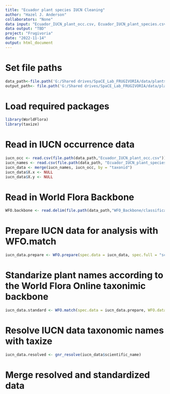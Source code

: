 ```yaml
---
title: "Ecuador plant species IUCN Cleaning"
author: "Hazel J. Anderson"
collaborators: "None"
data input: "Ecuador_IUCN_plant_occ.csv, Ecuador_IUCN_plant_species.csv"
data output: "TBD"
project: "Frugivoria"
date: "2022-11-14"
output: html_document
---
```


# Set file paths
```r
data_path<-file.path('G:/Shared drives/SpaCE_Lab_FRUGIVORIA/data/plants/L0')
output_path<- file.path('G:/Shared drives/SpaCE_Lab_FRUGIVORIA/data/plants/L1')
```

# Load required packages
```r
library(WorldFlora)
library(taxize)
```

# Read in IUCN occurrence data
```r
iucn_occ <- read.csv(file.path(data_path,"Ecuador_IUCN_plant_occ.csv"))
iucn_names <- read.csv(file.path(data_path, "Ecuador_IUCN_plant_species.csv"))
iucn_data <- merge(iucn_names, iucn_occ, by = "taxonid")
iucn_data$X.x <- NULL
iucn_data$X.y <- NULL
```

# Read in World Flora Backbone
```r
WFO.backbone <- read.delim(file.path(data_path,"WFO_Backbone/classification.txt"))
```

# Prepare IUCN data for analysis with WFO.match
```r
iucn_data.prepare <- WFO.prepare(spec.data = iucn_data, spec.full = "scientific_name", verbose = TRUE)
```

# Standarize plant names according to the World Flora Online taxonimic backbone
```r
iucn_data.standard <- WFO.match(spec.data = iucn_data.prepare, WFO.data = WFO.backbone, spec.name = "scientific_name", counter = TRUE)
```

# Resolve IUCN data taxonomic names with taxize
```r
iucn_data.resolved <- gnr_resolve(iucn_data$scientific_name)
```

# Merge resolved and standardized data
```r

```

